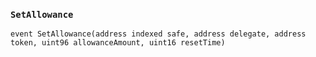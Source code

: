 ### `SetAllowance`
```solidity
event SetAllowance(address indexed safe, address delegate, address token, uint96 allowanceAmount, uint16 resetTime)
```


